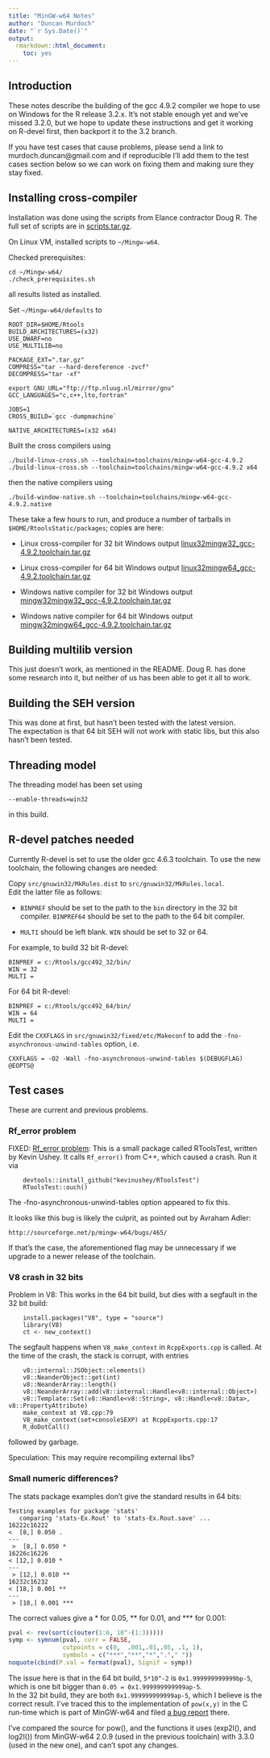 ---
title: "MinGW-w64 Notes"
author: "Duncan Murdoch"
date: "`r Sys.Date()`"
output: 
  rmarkdown::html_document:
    toc: yes
---

## Introduction

These notes describe the building of the gcc 4.9.2 compiler we hope
to use on Windows for the R release 3.2.x.  It's not stable enough yet
and we've missed 3.2.0, but we hope to update these instructions and
get it working on R-devel first, then backport it to the 3.2 branch.

If you have test cases that cause problems, please send a link to
murdoch.duncan@gmail.com and if reproducible I'll add them to the test cases
section below so we can work on fixing them and making sure they stay fixed.

## Installing cross-compiler

Installation was done using the scripts from Elance contractor
Doug R.  The full set of scripts are in
[scripts.tar.gz](http://cran.rstudio.com/bin/windows/Rtools/scripts/scripts.tar.gz).

On Linux VM, installed scripts to `~/Mingw-w64`.

Checked prerequisites:  
```
cd ~/Mingw-w64/
./check_prerequisites.sh
```
all results listed as installed.

Set `~/Mingw-w64/defaults` to
```
ROOT_DIR=$HOME/Rtools
BUILD_ARCHITECTURES=(x32)
USE_DWARF=no
USE_MULTILIB=no

PACKAGE_EXT=".tar.gz"
COMPRESS="tar --hard-dereference -zvcf"
DECOMPRESS="tar -xf"

export GNU_URL="ftp://ftp.nluug.nl/mirror/gnu"
GCC_LANGUAGES="c,c++,lto,fortran"

JOBS=1
CROSS_BUILD=`gcc -dumpmachine`

NATIVE_ARCHITECTURES=(x32 x64)
```

Built the cross compilers using
```
./build-linux-cross.sh --toolchain=toolchains/mingw-w64-gcc-4.9.2
./build-linux-cross.sh --toolchain=toolchains/mingw-w64-gcc-4.9.2 x64
```

then the native compilers using
```
./build-window-native.sh --toolchain=toolchains/mingw-w64-gcc-4.9.2.native
```

These take a few hours to run, and produce a number of tarballs in
`$HOME/RtoolsStatic/packages`; copies are here:

  - Linux cross-compiler for 32 bit Windows output [linux32mingw32_gcc-4.9.2.toolchain.tar.gz](http://cran.rstudio.com/bin/windows/Rtools/scripts/linux32mingw32_gcc-4.9.2.toolchain.tar.gz)
  - Linux cross-compiler for 64 bit Windows output [linux32mingw64_gcc-4.9.2.toolchain.tar.gz](http://cran.rstudio.com/bin/windows/Rtools/scripts/linux32mingw64_gcc-4.9.2.toolchain.tar.gz)
  
  - Windows native compiler for 32 bit Windows output [mingw32mingw32_gcc-4.9.2.toolchain.tar.gz](http://cran.rstudio.com/bin/windows/Rtools/scripts/mingw32mingw32_gcc-4.9.2.toolchain.tar.gz)
  - Windows native compiler for 64 bit Windows output [mingw32mingw64_gcc-4.9.2.toolchain.tar.gz](http://cran.rstudio.com/bin/windows/Rtools/scripts/mingw32mingw64_gcc-4.9.2.toolchain.tar.gz)


## Building multilib version

This just doesn't work, as mentioned in the README.  Doug R. has
done some research into it, but neither of us has been able to get it all 
to work.

## Building the SEH version

This was done at first, but hasn't been tested with the latest version.  
The expectation is that 64 bit SEH will not work with static libs, but this
also hasn't been tested.

## Threading model

The threading model has been set using 
```
--enable-threads=win32
```
in this build.

## R-devel patches needed

Currently R-devel is set to use the older gcc 4.6.3 toolchain.  To use the 
new toolchain, the following changes are needed:

Copy `src/gnuwin32/MkRules.dist` to `src/gnuwin32/MkRules.local`.  
Edit the latter file as follows:

 - `BINPREF` should be set to the path to the `bin` directory in the
    32 bit compiler.  `BINPREF64` should be set to the path to the
    64 bit compiler.
    
 - `MULTI` should be left blank.  `WIN` should be set to 32 or 64.
 
For example, to build 32 bit R-devel:

```
BINPREF = c:/Rtools/gcc492_32/bin/
WIN = 32
MULTI =
```

For 64 bit R-devel:

```
BINPREF = c:/Rtools/gcc492_64/bin/
WIN = 64
MULTI =
```
    
Edit the `CXXFLAGS` in `src/gnuwin32/fixed/etc/Makeconf` to add the 
`-fno-asynchronous-unwind-tables` option, i.e.

```
CXXFLAGS = -O2 -Wall -fno-asynchronous-unwind-tables $(DEBUGFLAG) @EOPTS@
```

## Test cases

These are current and previous problems.

### Rf_error problem

FIXED:  [Rf_error problem](https://github.com/kevinushey/RToolsTest): This is a
small package called RToolsTest, written by Kevin Ushey.  It calls
`Rf_error()` from C++, which caused a crash.  Run it via
```
    devtools::install_github("kevinushey/RToolsTest")
    RToolsTest::ouch()
```
The -fno-asynchronous-unwind-tables option appeared to fix this.

It looks like this bug is likely the culprit, as pointed out by
Avraham Adler:

    http://sourceforge.net/p/mingw-w64/bugs/465/

If that's the case, the aforementioned flag may be unnecessary if we
upgrade to a newer release of the toolchain.

### V8 crash in 32 bits

Problem in V8:  This works in the 64 bit build, but dies with a segfault
in the 32 bit build:
```
    install.packages("V8", type = "source")
    library(V8)
    ct <- new_context()
```
The segfault happens when `V8_make_context` in `RcppExports.cpp` is called.
At the time of the crash, the stack is corrupt, with entries
```
    v8::internal::JSObject::elements()
    v8::NeanderObject::get(int)
    v8::NeanderArray::length()
    v8::NeanderArray::add(v8::internal::Handle<v8::internal::Object>)
    v8::Template::Set(v8::Handle<v8::String>, v8::Handle<v8::Data>, v8::PropertyAttribute)
    make_context at V8.cpp:79
    V8_make_context(set+consoleSEXP) at RcppExports.cpp:17
    R_doDotCall()
```
followed by garbage.

Speculation:  This may require recompiling external libs?

### Small numeric differences?

The stats package examples don't give the standard results in 64 bits:
```
Testing examples for package 'stats'
   comparing 'stats-Ex.Rout' to 'stats-Ex.Rout.save' ...
16222c16222
<  [8,] 0.050 .
---
 >  [8,] 0.050 *
16226c16226
< [12,] 0.010 *
---
 > [12,] 0.010 **
16232c16232
< [18,] 0.001 **
---
 > [18,] 0.001 ***
```
The correct values give a * for 0.05, ** for 0.01, and *** for 0.001:
```{r}
pval <- rev(sort(c(outer(1:6, 10^-(1:3)))))
symp <- symnum(pval, corr = FALSE,
               cutpoints = c(0,  .001,.01,.05, .1, 1),
               symbols = c("***","**","*","."," "))
noquote(cbind(P.val = format(pval), Signif = symp))
```
The issue here is that in the 64 bit build, `5*10^-2` is
`0x1.999999999999bp-5`, which is one bit bigger than `0.05 = 0x1.999999999999ap-5`.  
In the 32 bit build, they are both `0x1.999999999999ap-5`, which I believe 
is the correct result.  I've traced this to the implementation of `pow(x,y)`
in the C run-time which is part of MinGW-w64 and filed [a bug
report](http://sourceforge.net/p/mingw-w64/bugs/466/) there.

I've compared the source for pow(), and the functions it uses (exp2l(), and
log2l()) from MinGW-w64 2.0.9
(used in the previous toolchain) with 3.3.0 (used in the new one), and can't
spot any changes.
